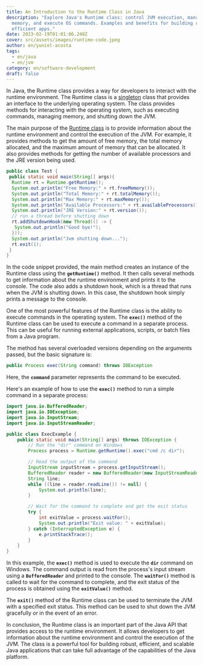 ```yaml
---
title: An Introduction to the Runtime Class in Java
description: "Explore Java's Runtime class: control JVM execution, manage
  memory, and execute OS commands. Examples and benefits for building robust and
  efficient apps."
date: 2023-02-19T01:01:06.248Z
cover: src/assets/images/runtime-code.jpeg
author: en/yuniel-acosta
tags:
  - en/java
  - en/jvm
category: en/software-development
draft: false
---
```


In Java, the Runtime class provides a way for developers to interact with the runtime environment. The Runtime class is a [singleton](https://yunielacosta.com/en/blog/2023/02/02/singleton-pattern/) class that provides an interface to the underlying operating system. The class provides methods for interacting with the operating system, such as executing commands, managing memory, and shutting down the JVM.

The main purpose of the [Runtime class](https://docs.oracle.com/javase/7/docs/api/java/lang/Runtime.html) is to provide information about the runtime environment and control the execution of the JVM. For example, it provides methods to get the amount of free memory, the total memory allocated, and the maximum amount of memory that can be allocated. It also provides methods for getting the number of available processors and the JRE version being used.

```java
public class Test {
 public static void main(String[] args){
  Runtime rt = Runtime.getRuntime();
  System.out.println("Free Memory:" + rt.freeMemory());
  System.out.println("Total Memory:" + rt.totalMemory());
  System.out.println("Max Memory:" + rt.maxMemory());
  System.out.println("Available Processors:" + rt.availableProcessors());
  System.out.println("JRE Version:" + rt.version());
  // run a thread before shutting down
  rt.addShutdownHook(new Thread(() -> {
   System.out.println("Good bye!");
  }));
  System.out.println("Jvm shutting down...");
  rt.exit(1);
 }
}
```

In the code snippet provided, the main method creates an instance of the Runtime class using the **`getRuntime()`** method. It then calls several methods to get information about the runtime environment and prints it to the console. The code also adds a shutdown hook, which is a thread that runs when the JVM is shutting down. In this case, the shutdown hook simply prints a message to the console.

One of the most powerful features of the Runtime class is the ability to execute commands in the operating system. The **`exec()`** method of the Runtime class can be used to execute a command in a separate process. This can be useful for running external applications, scripts, or batch files from a Java program.

The method has several overloaded versions depending on the arguments passed, but the basic signature is:

```java
public Process exec(String command) throws IOException
```

Here, the **`command`** parameter represents the command to be executed.

Here's an example of how to use the **`exec()`** method to run a simple command in a separate process:

```java
import java.io.BufferedReader;
import java.io.IOException;
import java.io.InputStream;
import java.io.InputStreamReader;

public class ExecExample {
    public static void main(String[] args) throws IOException {
        // Run the "dir" command on Windows
        Process process = Runtime.getRuntime().exec("cmd /c dir");

        // Read the output of the command
        InputStream inputStream = process.getInputStream();
        BufferedReader reader = new BufferedReader(new InputStreamReader(inputStream));
        String line;
        while ((line = reader.readLine()) != null) {
            System.out.println(line);
        }

        // Wait for the command to complete and get the exit status
        try {
            int exitValue = process.waitFor();
            System.out.println("Exit value: " + exitValue);
        } catch (InterruptedException e) {
            e.printStackTrace();
        }
    }
}
```

In this example, the **`exec()`** method is used to execute the **`dir`** command on Windows. The command output is read from the process's input stream using a **`BufferedReader`** and printed to the console. The **`waitFor()`** method is called to wait for the command to complete, and the exit status of the process is obtained using the **`exitValue()`** method.

The **`exit()`** method of the Runtime class can be used to terminate the JVM with a specified exit status. This method can be used to shut down the JVM gracefully or in the event of an error.

In conclusion, the Runtime class is an important part of the Java API that provides access to the runtime environment. It allows developers to get information about the runtime environment and control the execution of the JVM. The class is a powerful tool for building robust, efficient, and scalable Java applications that can take full advantage of the capabilities of the Java platform.
